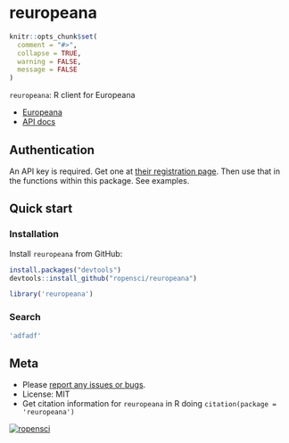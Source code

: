 reuropeana
=========

```r
knitr::opts_chunk$set(
  comment = "#>",
  collapse = TRUE,
  warning = FALSE,
  message = FALSE
)
```

`reuropeana`: R client for Europeana

* [Europeana](http://europeana.eu/)
* [API docs](http://labs.europeana.eu/api/)

## Authentication

An API key is required. Get one at [their registration page](http://labs.europeana.eu/api/registration/). Then use that in the functions within this package. See examples.

## Quick start

### Installation

Install `reuropeana` from GitHub:

```r
install.packages("devtools")
devtools::install_github("ropensci/reuropeana")
```

```r
library('reuropeana')
```

### Search

```r
'adfadf'
```

## Meta

* Please [report any issues or bugs](https://github.com/ropensci/reuropeana/issues).
* License: MIT
* Get citation information for `reuropeana` in R doing `citation(package = 'reuropeana')`

[![ropensci](http://ropensci.org/public_images/github_footer.png)](http://ropensci.org)
